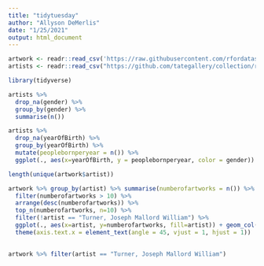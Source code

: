 ```yaml
---
title: "tidytuesday"
author: "Allyson DeMerlis"
date: "1/25/2021"
output: html_document
---
```

```r
artwork <- readr::read_csv('https://raw.githubusercontent.com/rfordatascience/tidytuesday/master/data/2021/2021-01-12/artwork.csv')
artists <- readr::read_csv("https://github.com/tategallery/collection/raw/master/artist_data.csv")
```

```r
library(tidyverse)
```


```r
artists %>% 
  drop_na(gender) %>% 
  group_by(gender) %>% 
  summarise(n()) 

artists %>% 
  drop_na(yearOfBirth) %>% 
  group_by(yearOfBirth) %>% 
  mutate(peoplebornperyear = n()) %>% 
  ggplot(., aes(x=yearOfBirth, y = peoplebornperyear, color = gender)) + geom_point()

```

```r
length(unique(artwork$artist))

artwork %>% group_by(artist) %>% summarise(numberofartworks = n()) %>% 
  filter(numberofartworks > 10) %>% 
  arrange(desc(numberofartworks)) %>% 
  top_n(numberofartworks, n=10) %>% 
  filter(!artist == "Turner, Joseph Mallord William") %>%
  ggplot(., aes(x=artist, y=numberofartworks, fill=artist)) + geom_col() +
  theme(axis.text.x = element_text(angle = 45, vjust = 1, hjust = 1))
  

artwork %>% filter(artist == "Turner, Joseph Mallord William")

```


